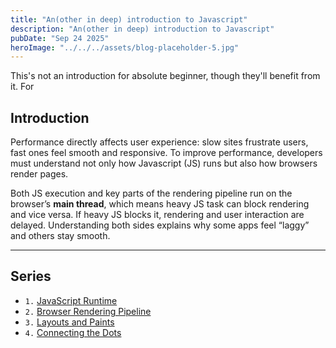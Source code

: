 ```yaml
---
title: "An(other in deep) introduction to Javascript"
description: "An(other in deep) introduction to Javascript"
pubDate: "Sep 24 2025"
heroImage: "../../../assets/blog-placeholder-5.jpg"
---
```


This's not an introduction for absolute beginner, though they'll benefit from it.
For

## Introduction
Performance directly affects user experience: slow sites frustrate users, fast ones feel smooth and responsive. To improve performance, developers must understand not only how Javascript (JS) runs but also how browsers render pages.

Both JS execution and key parts of the rendering pipeline run on the browser’s **main thread**, which means heavy JS task can block rendering and vice versa. If heavy JS blocks it, rendering and user interaction are delayed. Understanding both sides explains why some apps feel “laggy” and others stay smooth.

---
## Series

- `1.` [JavaScript Runtime](/blog/javascript/1-js-runtime)
- `2.` [Browser Rendering Pipeline](/blog/javascript/2-browser-rendering-pipeline/)
- `3.` [Layouts and Paints](/blog/javascript/3-layouts-and-paints/)
- `4.` [Connecting the Dots](/blog/javascript/4-connects-the-dots/)

